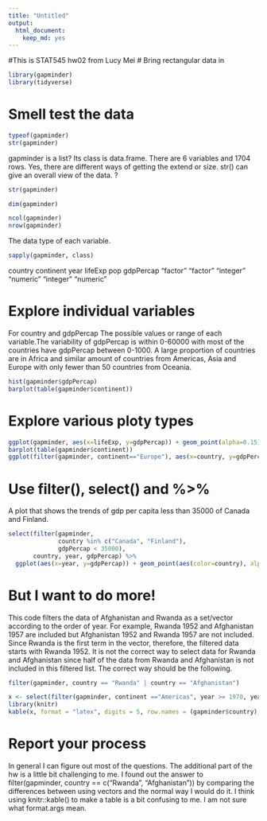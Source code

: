 ```yaml
---
title: "Untitled"
output: 
  html_document: 
    keep_md: yes
---
```


#This is STAT545 hw02 from Lucy Mei
# Bring rectangular data in
```r
library(gapminder)
library(tidyverse)
```


# Smell test the data
```r
typeof(gapminder)
str(gapminder)
```
gapminder is a list?
Its class is data.frame.
There are 6 variables and 1704 rows.
Yes, there are different ways of getting the extend or size. str() can give an overall view of the data. ?
```r
str(gapminder)

dim(gapminder)

ncol(gapminder)
nrow(gapminder)
```
The data type of each variable.
```r
sapply(gapminder, class)
```
  country continent      year   lifeExp       pop gdpPercap 
 "factor"  "factor" "integer" "numeric" "integer" "numeric" 
 
# Explore individual variables
For country and gdpPercap
The possible values or range of each variable.The variability of gdpPercap is within 0-60000 with most of the countries have gdpPercap between 0-1000. A large proportion of countries are in Africa and similar amount of countries from Americas, Asia and Europe with only fewer than 50 countries from Oceania.
```r
hist(gapminder$gdpPercap)
barplot(table(gapminder$continent))
```

# Explore various ploty types
```r
ggplot(gapminder, aes(x=lifeExp, y=gdpPercap)) + geom_point(alpha=0.15)
barplot(table(gapminder$continent))
ggplot(filter(gapminder, continent=="Europe"), aes(x=country, y=gdpPercap)) + geom_point(aes(color=country), alpha=0.25)
```
# Use filter(), select() and %>%
A plot that shows the trends of gdp per capita less than 35000 of Canada and Finland.
```r
select(filter(gapminder, 
              country %in% c("Canada", "Finland"), 
              gdpPercap < 35000), 
       country, year, gdpPercap) %>%
  ggplot(aes(x=year, y=gdpPercap)) + geom_point(aes(color=country), alpha=0.5)

```

# But I want to do more!
This code filters the data of Afghanistan and Rwanda as a set/vector according to the order of year. For example, Rwanda 1952 and Afghanistan 1957 are included but Afghanistan 1952 and Rwanda 1957 are not included. Since Rwanda is the first term in the vector, therefore, the filtered data starts with Rwanda 1952. 
It is not the correct way to select data for Rwanda and Afghanistan since half of the data from Rwanda and Afghanistan is not included in this filtered list.
The correct way should be the following.
```r
filter(gapminder, country == "Rwanda" | country == "Afghanistan")
```
```r
x <- select(filter(gapminder, continent =="Americas", year >= 1970, year <= 1979), country, year, gdpPercap)
library(knitr)
kable(x, format = "latex", digits = 5, row.names = (gapminder$country), col.names = (gapminder$year), c, caption = "GDP per captia of Asian countries in 70s",escape = TRUE)
```


# Report your process
In general I can figure out most of the questions. The additional part of the hw is a little bit challenging to me. I found out the answer to filter(gapminder, country == c("Rwanda", "Afghanistan")) by comparing the differences between using vectors and the normal way I would do it. 
I think using knitr::kable() to make a table is a bit confusing to me. I am not sure what format.args mean.